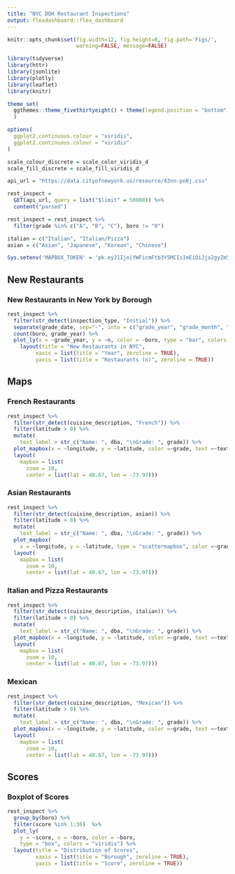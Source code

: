 ```yaml
---
title: "NYC DOH Restaurant Inspections"
output: flexdashboard::flex_dashboard
---
```

```r
knitr::opts_chunk$set(fig.width=12, fig.height=8, fig.path='Figs/',
                      warning=FALSE, message=FALSE)
```

```r
library(tidyverse)
library(httr)
library(jsonlite)
library(plotly)
library(leaflet)
library(knitr)

theme_set(
  ggthemes::theme_fivethirtyeight() + theme(legend.position = "bottom")
  )

options(
  ggplot2.continuous.colour = "viridis",
  ggplot2.continuous.colour = "viridis"
)

scale_colour_discrete = scale_color_viridis_d
scale_fill_discrete = scale_fill_viridis_d

api_url = "https://data.cityofnewyork.us/resource/43nn-pn8j.csv"

rest_inspect = 
  GET(api_url, query = list("$limit" = 50000)) %>% 
  content("parsed")

rest_inspect = rest_inspect %>% 
  filter(grade %in% c("A", "B", "C"), boro != "0")

italian = c("Italian", "Italian/Pizza")
asian = c("Asian", "Japanese", "Korean", "Chinese")

Sys.setenv('MAPBOX_TOKEN' = 'pk.eyJ1IjoiYWFicmFtb3Y5MCIsImEiOiJja2gyZm5obzQwNWIxMnFxc3phcWh1MWtwIn0.amAvJHtFkTl9XWJ68fh96Q')
```

New Restaurants
-------------------------------------
    
### New Restaurants in New York by Borough
    
```r
rest_inspect %>% 
  filter(str_detect(inspection_type, "Initial")) %>% 
  separate(grade_date, sep="-", into = c("grade_year", "grade_month", "grade_day")) %>%
  count(boro, grade_year) %>% 
  plot_ly(x = ~grade_year, y = ~n, color = ~boro, type = "bar", colors = "viridis") %>%
    layout(title = "New Restaurants in NYC",
         xaxis = list(title = "Year", zeroline = TRUE),
         yaxis = list(title = "Restaurants (n)", zeroline = TRUE))
```
   
Maps {.tabset}
-------------------------------------
   
### French Restaurants

```r
rest_inspect %>% 
  filter(str_detect(cuisine_description, "French")) %>% 
  filter(latitude > 0) %>% 
  mutate(
    text_label = str_c("Name: ", dba, "\nGrade: ", grade)) %>% 
  plot_mapbox(x = ~longitude, y = ~latitude, color =~grade, text =~text_label) %>% 
  layout(
    mapbox = list(
      zoom = 10,
      center = list(lat = 40.67, lon = -73.97)))
```   
 
### Asian Restaurants
    
```r
rest_inspect %>% 
  filter(str_detect(cuisine_description, asian)) %>% 
  filter(latitude > 0) %>% 
  mutate(
    text_label = str_c("Name: ", dba, "\nGrade: ", grade)) %>% 
  plot_mapbox(
    x = ~longitude, y = ~latitude, type = "scattermapbox", color =~grade, text =~text_label) %>% 
  layout(
    mapbox = list(
      zoom = 10,
      center = list(lat = 40.67, lon = -73.97)))
```

### Italian and Pizza Restaurants
```r
rest_inspect %>% 
  filter(str_detect(cuisine_description, italian)) %>% 
  filter(latitude > 0) %>% 
  mutate(
    text_label = str_c("Name: ", dba, "\nGrade: ", grade)) %>% 
  plot_mapbox(x = ~longitude, y = ~latitude, color =~grade, text =~text_label) %>% 
  layout(
    mapbox = list(
      zoom = 10,
      center = list(lat = 40.67, lon = -73.97)))
```

### Mexican
```r
rest_inspect %>% 
  filter(str_detect(cuisine_description, "Mexican")) %>% 
  filter(latitude > 0) %>% 
  mutate(
    text_label = str_c("Name: ", dba, "\nGrade: ", grade)) %>% 
  plot_mapbox(x = ~longitude, y = ~latitude, color =~grade, text =~text_label) %>% 
  layout(
    mapbox = list(
      zoom = 10,
      center = list(lat = 40.67, lon = -73.97)))
```


Scores
-------------------------------------
   
### Boxplot of Scores
```r
rest_inspect %>% 
  group_by(boro) %>% 
  filter(score %in% 1:30)  %>% 
  plot_ly(
    y = ~score, x = ~boro, color = ~boro,
    type = "box", colors = "viridis") %>% 
  layout(title = "Distribution of Scores",
         xaxis = list(title = "Borough", zeroline = TRUE),
         yaxis = list(title = "Score", zeroline = TRUE))
```

